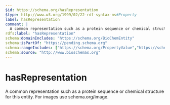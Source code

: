 ```yaml
---
$id: https://schema.org/hasRepresentation
$type: http://www.w3.org/1999/02/22-rdf-syntax-ns#Property
label: hasRepresentation
comment: |
  A common representation such as a protein sequence or chemical structure for this entity. For images use schema.org/image.
rdfs:label: "hasRepresentation"
schema:domainIncludes: "https://schema.org/BioChemEntity"
schema:isPartOf: "https://pending.schema.org"
schema:rangeIncludes: ["https://schema.org/PropertyValue","https://schema.org/Text","https://schema.org/URL"]
schema:source: "http://www.bioschemas.org"
---
```


# hasRepresentation

A common representation such as a protein sequence or chemical structure for this entity. For images use schema.org/image.

